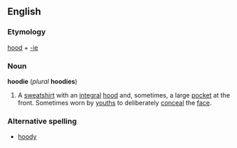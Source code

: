 ==English==
===Etymology===
[[hood]] + [[-ie]]

===Noun===
'''hoodie''' (''plural'' '''hoodies''')

#A [[sweatshirt]] with an [[integral]] [[hood]] and, sometimes, a large [[pocket]] at the front. Sometimes worn by [[youth]]s to deliberately [[conceal]] the [[face]].

===Alternative spelling===
*[[hoody]]